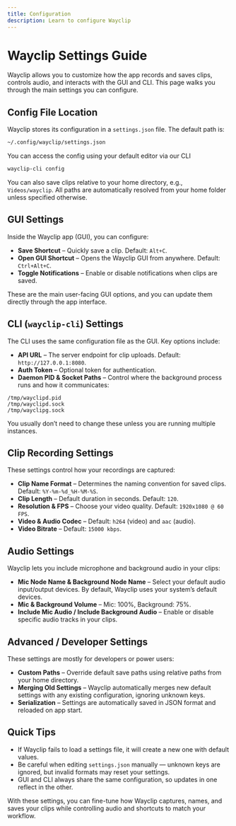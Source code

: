 ```yaml
---
title: Configuration
description: Learn to configure Wayclip
---
```


# Wayclip Settings Guide

Wayclip allows you to customize how the app records and saves clips, controls audio, and interacts with the GUI and CLI. This page walks you through the main settings you can configure.

## Config File Location

Wayclip stores its configuration in a `settings.json` file. The default path is:

```bash
~/.config/wayclip/settings.json
```

<Callout title="Note">
You can access the config using your default editor via our CLI

```bash
wayclip-cli config
```

</Callout>

You can also save clips relative to your home directory, e.g., `Videos/wayclip`. All paths are automatically resolved from your home folder unless specified otherwise.

## GUI Settings

Inside the Wayclip app (GUI), you can configure:

- **Save Shortcut** – Quickly save a clip. Default: `Alt+C`.
- **Open GUI Shortcut** – Opens the Wayclip GUI from anywhere. Default: `Ctrl+Alt+C`.
- **Toggle Notifications** – Enable or disable notifications when clips are saved.

These are the main user-facing GUI options, and you can update them directly through the app interface.

## CLI (`wayclip-cli`) Settings

The CLI uses the same configuration file as the GUI. Key options include:

- **API URL** – The server endpoint for clip uploads. Default: `http://127.0.0.1:8080`.
- **Auth Token** – Optional token for authentication.
- **Daemon PID & Socket Paths** – Control where the background process runs and how it communicates:

```text title="Default Paths"
/tmp/wayclipd.pid
/tmp/wayclipd.sock
/tmp/wayclipg.sock
```

<Callout>You usually don’t need to change these unless you are running multiple instances.</Callout>

## Clip Recording Settings

These settings control how your recordings are captured:

- **Clip Name Format** – Determines the naming convention for saved clips. Default: `%Y-%m-%d_%H-%M-%S`.
- **Clip Length** – Default duration in seconds. Default: `120`.
- **Resolution & FPS** – Choose your video quality. Default: `1920x1080 @ 60 FPS`.
- **Video & Audio Codec** – Default: `h264` (video) and `aac` (audio).
- **Video Bitrate** – Default: `15000 kbps`.

## Audio Settings

Wayclip lets you include microphone and background audio in your clips:

- **Mic Node Name & Background Node Name** – Select your default audio input/output devices. By default, Wayclip uses your system’s default devices.
- **Mic & Background Volume** – Mic: 100%, Background: 75%.
- **Include Mic Audio / Include Background Audio** – Enable or disable specific audio tracks in your clips.

## Advanced / Developer Settings

These settings are mostly for developers or power users:

- **Custom Paths** – Override default save paths using relative paths from your home directory.
- **Merging Old Settings** – Wayclip automatically merges new default settings with any existing configuration, ignoring unknown keys.
- **Serialization** – Settings are automatically saved in JSON format and reloaded on app start.

## Quick Tips

- If Wayclip fails to load a settings file, it will create a new one with default values.
- Be careful when editing `settings.json` manually — unknown keys are ignored, but invalid formats may reset your settings.
- GUI and CLI always share the same configuration, so updates in one reflect in the other.

<Callout title='Workflow Tip'>
    With these settings, you can fine-tune how Wayclip captures, names, and saves your clips while controlling audio and
    shortcuts to match your workflow.
</Callout>
